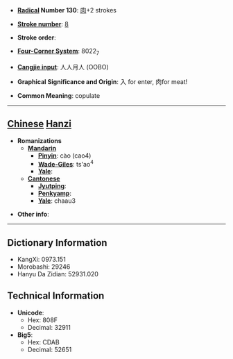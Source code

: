 * '''[[Wiktionary:Chinese radical index| Radical]] Number 130''': [[Wiktionary:Chinese radical index 肉|肉]]+2 strokes

* '''[[Wiktionary:Chinese total strokes index|Stroke number]]''': [[Wiktionary:Chinese total strokes index 8|8]]

* '''Stroke order''': 

* '''[[Wiktionary:Chinese four corner index|Four-Corner System]]''': 8022<sub>7</sub>

* '''[[Wiktionary:Chinese Cangjie index|Cangjie input]]''': 人人月人 (OOBO)

* '''Graphical Significance and Origin''': 入 for enter, 肉for meat!

* '''Common Meaning''': copulate

----

== [[Chinese]] [[Hanzi]] ==

* '''Romanizations'''
** '''[[Mandarin]]'''
*** '''[[Pinyin]]''': cào (cao4)
*** '''[[Wade-Giles]]''': ts'ao<sup>4</sup>
*** '''[[Yale]]''': 
** '''[[Cantonese]]'''
*** '''[[Jyutping]]''':
*** '''[[Penkyamp]]''': 
*** '''[[Yale]]''': chaau3

* '''Other info''': 

----

== Dictionary Information ==

* KangXi: 0973.151
* Morobashi: 29246
* Hanyu Da Zidian: 52931.020

== Technical Information ==

* '''Unicode''':
** Hex: 808F
** Decimal: 32911
* '''Big5''':
** Hex: CDAB
** Decimal: 52651